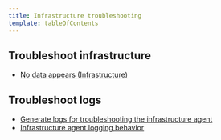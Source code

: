 ```yaml
---
title: Infrastructure troubleshooting
template: tableOfContents
---
```


## Troubleshoot infrastructure

* [No data appears (Infrastructure)](/docs/infrastructure/infrastructure-troubleshooting/troubleshoot-infrastructure/no-data-appears-infrastructure)

## Troubleshoot logs

* [Generate logs for troubleshooting the infrastructure agent](/docs/infrastructure/infrastructure-troubleshooting/troubleshoot-logs/generate-logs-troubleshooting-infrastructure)
* [Infrastructure agent logging behavior](/docs/infrastructure/infrastructure-troubleshooting/troubleshoot-logs/infrastructure-agent-logging-behavior)
